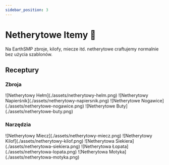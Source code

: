 ```yaml
---
sidebar_position: 3
---
```



# Netherytowe Itemy 👚

Na EarthSMP zbroje, kilofy, miecze itd. netherytowe craftujemy normalnie bez użycia szablonów.

## Receptury

### Zbroja

<Tabs>
  <TabItem value="helm" label="Hełm" default>
    ![Netherytowy Hełm](./assets/netherytowy-helm.png)
  </TabItem>
  <TabItem value="napiersnik" label="Napierśnik" default>
    ![Netherytowy Napierśnik](./assets/netherytowy-napiersnik.png)
  </TabItem>
  <TabItem value="nogawice" label="Nogawice" default>
    ![Netherytowe Nogawice](./assets/netherytowe-nogawice.png)
  </TabItem>
  <TabItem value="buty" label="Buty" default>
    ![Netherytowe Buty](./assets/netherytowe-buty.png)
  </TabItem>
</Tabs>

### Narzędzia

<Tabs>
  <TabItem value="miecz" label="Miecz" default>
    ![Netherytowy Miecz](./assets/netherytowy-miecz.png)
  </TabItem>
  <TabItem value="kilof" label="Kilof" default>
    ![Netherytowy Kilof](./assets/netherytowy-kilof.png)
  </TabItem>
  <TabItem value="siekiera" label="Siekiera" default>
    ![Netherytowa Siekiera](./assets/netherytowa-siekiera.png)
  </TabItem>
  <TabItem value="lopata" label="Łopata" default>
    ![Netherytowa Łopata](./assets/netherytowa-lopata.png)
  </TabItem>
  <TabItem value="motyka" label="Motyka" default>
    ![Netherytowa Motyka](./assets/netherytowa-motyka.png)
  </TabItem>
</Tabs>
